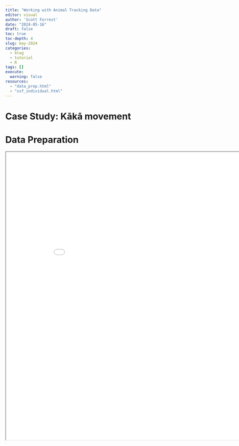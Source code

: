```yaml
---
title: "Working with Animal Tracking Data"
editor: visual
author: 'Scott Forrest'
date: "2024-05-16"
draft: false
toc: true
toc-depth: 4
slug: may-2024
categories:
  - blog
  - tutorial
  - R
tags: []
execute:
  warning: false
resources:
  - "data_prep.html"
  - "ssf_individual.html"
---
```


# Case Study: Kākā movement

# Data Preparation

```{=html}
<iframe src="/posts/2024-05-16-animal-tracking/data_prep.html" width=900 height=900></iframe\>
```

# Step Selection Function (SSF) Analysis

```{=html}
<iframe src="/posts/2024-05-16-animal-tracking/ssf_individual.html" width=900 height=900></iframe\>
```